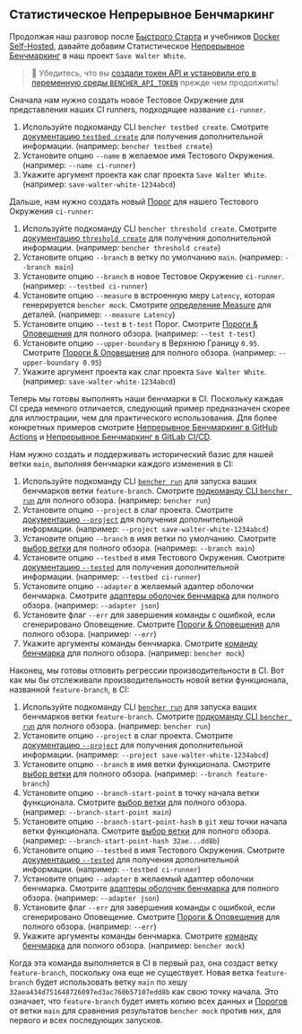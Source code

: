 
## Статистическое Непрерывное Бенчмаркинг

Продолжая наш разговор после
[Быстрого Старта][quick start] и учебников [Docker Self-Hosted][docker self-hosted],
давайте добавим Статистическое [Непрерывное Бенчмаркинг][continuous benchmarking] в наш проект `Save Walter White`.

> 🐰 Убедитесь, что вы
> [создали токен API и установили его в переменную среды `BENCHER_API_TOKEN`][create an api token]
> прежде чем продолжить!

Сначала нам нужно создать новое Тестовое Окружение для представления наших CI runners, подходящее название `ci-runner`.

<TestbedCreate />

1. Используйте подкоманду CLI `bencher testbed create`.
   Смотрите [документацию `testbed create`][testbed create] для получения дополнительной информации.
   (например: `bencher testbed create`)
2. Установите опцию `--name` в желаемое имя Тестового Окружения.
   (например: `--name ci-runner`)
3. Укажите аргумент проекта как слаг проекта `Save Walter White`.
   (например: `save-walter-white-1234abcd`)

Дальше, нам нужно создать новый [Порог][thresholds] для нашего Тестового Окружения `ci-runner`:

<ThresholdCreateStatistical />

1. Используйте подкоманду CLI `bencher threshold create`.
   Смотрите [документацию `threshold create`][threshold create] для получения дополнительной информации.
   (например: `bencher threshold create`)
2. Установите опцию `--branch` в ветку по умолчанию `main`.
   (например: `--branch main`)
3. Установите опцию `--branch` в новое Тестовое Окружение `ci-runner`.
   (например: `--testbed ci-runner`)
4. Установите опцию `--measure` в встроенную меру `Latency`, которая генерируется `bencher mock`.
   Смотрите [определение Measure][measure] для деталей.
   (например: `--measure Latency`)
5. Установите опцию `--test` в `t-test` Порог.
   Смотрите [Пороги & Оповещения][t-test] для полного обзора.
   (например: `--test t-test`)
6. Установите опцию `--upper-boundary` в Верхнюю Границу `0.95`.
   Смотрите [Пороги & Оповещения][t-test upper boundary] для полного обзора.
   (например: `--upper-boundary 0.95`)
7. Укажите аргумент проекта как слаг проекта `Save Walter White`.
   (например: `save-walter-white-1234abcd`)

Теперь мы готовы выполнять наши бенчмарки в CI.
Поскольку каждая CI среда немного отличается,
следующий пример предназначен скорее для иллюстрации, чем для практического использования.
Для более конкретных примеров смотрите [Непрерывное Бенчмаркинг в GitHub Actions][github actions]
и [Непрерывное Бенчмаркинг в GitLab CI/CD][gitlab ci/cd].

Нам нужно создать и поддерживать исторический базис для нашей ветки `main`, выполняя бенчмарки каждого изменения в CI:

<RunMainStatistical />

1. Используйте подкоманду CLI <code><a href="/ru/docs/explanation/bencher-run/">bencher run</a></code>
   для запуска ваших бенчмарков ветки `feature-branch`.
   Смотрите [подкоманду CLI `bencher run`][bencher run] для полного обзора.
   (например: `bencher run`)
2. Установите опцию `--project` в слаг проекта.
   Смотрите [документацию `--project`][project option] для получения дополнительной информации.
   (например: `--project save-walter-white-1234abcd`)
3. Установите опцию `--branch` в имя ветки по умолчанию.
   Смотрите [выбор ветки][branch selection branch] для полного обзора.
   (например: `--branch main`)
4. Установите опцию `--testbed` в имя Тестового Окружения.
   Смотрите [документацию `--tested`][testbed option] для получения дополнительной информации.
   (например: `--testbed ci-runner`)
5. Установите опцию `--adapter` в желаемый адаптер оболочки бенчмарка.
   Смотрите [адаптеры оболочек бенчмарка][adapters] для полного обзора.
   (например: `--adapter json`)
6. Установите флаг `--err` для завершения команды с ошибкой, если сгенерировано Оповещение.
   Смотрите [Пороги & Оповещения][alerts] для полного обзора.
   (например: `--err`)
7. Укажите аргументы команды бенчмарка.
   Смотрите [команду бенчмарка][command argument] для полного обзора.
   (например: `bencher mock`)

Наконец, мы готовы отловить регрессии производительности в CI.
Вот как мы бы отслеживали производительность новой ветки функционала, названной `feature-branch`, в CI:

<RunFeatureStatistical />

1. Используйте подкоманду CLI <code><a href="/ru/docs/explanation/bencher-run/">bencher run</a></code>
   для запуска ваших бенчмарков ветки `feature-branch`.
   Смотрите [подкоманду CLI `bencher run`][bencher run] для полного обзора.
   (например: `bencher run`)
2. Установите опцию `--project` в слаг проекта.
   Смотрите [документацию `--project`][project option] для получения дополнительной информации.
   (например: `--project save-walter-white-1234abcd`)
3. Установите опцию `--branch` в имя ветки функционала.
   Смотрите [выбор ветки][branch selection branch] для полного обзора.
   (например: `--branch feature-branch`)
4. Установите опцию `--branch-start-point` в точку начала ветки функционала.
   Смотрите [выбор ветки][branch selection start point] для полного обзора.
   (например: `--branch-start-point main`)
5. Установите опцию `--branch-start-point-hash` в `git` хеш точки начала ветки функционала.
   Смотрите [выбор ветки][branch selection start point hash] для полного обзора.
   (например: `--branch-start-point-hash 32ae...dd8b`)
6. Установите опцию `--testbed` в имя Тестового Окружения.
   Смотрите [документацию `--tested`][testbed option] для получения дополнительной информации.
   (например: `--testbed ci-runner`)
7. Установите опцию `--adapter` в желаемый адаптер оболочки бенчмарка.
   Смотрите [адаптеры оболочек бенчмарка][adapters] для полного обзора.
   (например: `--adapter json`)
8. Установите флаг `--err` для завершения команды с ошибкой, если сгенерировано Оповещение.
   Смотрите [Пороги & Оповещения][alerts] для полного обзора.
   (например: `--err`)
9. Укажите аргументы команды бенчмарка.
   Смотрите [команду бенчмарка][command argument] для полного обзора.
   (например: `bencher mock`)

Когда эта команда выполняется в CI в первый раз,
она создаст ветку `feature-branch`, поскольку она еще не существует.
Новая ветка `feature-branch` будет использовать ветку `main`
по хешу `32aea434d751648726097ed3ac760b57107edd8b` как свою точку начала.
Это означает, что `feature-branch` будет иметь копию всех данных и [Порогов][thresholds]
от ветки `main` для сравнения результатов `bencher mock` против них,
для первого и всех последующих запусков.

[quick start]: /ru/docs/tutorial/quick-start/
[docker self-hosted]: /ru/docs/tutorial/docker/
[continuous benchmarking]: /ru/docs/explanation/continuous-benchmarking/
[create an api token]: /ru/docs/tutorial/quick-start/#create-an-api-token
[testbed create]: /ru/docs/api/projects/testbeds/#post-v0projectsprojecttestbeds
[thresholds]: /ru/docs/explanation/thresholds/
[threshold create]: /ru/docs/api/projects/thresholds/#post-v0projectsprojectthresholds
[measure]: /ru/docs/explanation/benchmarking/#measures
[t-test]: /ru/docs/explanation/thresholds/#t-test-thresholds
[t-test upper boundary]: /ru/docs/explanation/thresholds/#t-test-threshold-upper-boundary
[github actions]: /ru/docs/how-to/github-actions/
[gitlab ci/cd]: /ru/docs/how-to/gitlab-ci-cd/
[bencher run]: /ru/docs/explanation/bencher-run/
[project option]: /ru/docs/explanation/bencher-run/#--project-project
[branch selection branch]: /ru/docs/explanation/branch-selection/#--branch-branch
[testbed option]: /ru/docs/explanation/bencher-run/#--testbed-testbed
[adapters]: /ru/docs/explanation/adapters/
[alerts]: /ru/docs/explanation/thresholds/#alerts
[command argument]: /ru/docs/explanation/bencher-run/#benchmark-command
[branch selection start point]: /ru/docs/explanation/branch-selection/#--branch-start-point-branch
[branch selection start point hash]: /ru/docs/explanation/branch-selection/#--branch-start-point-hash-hash